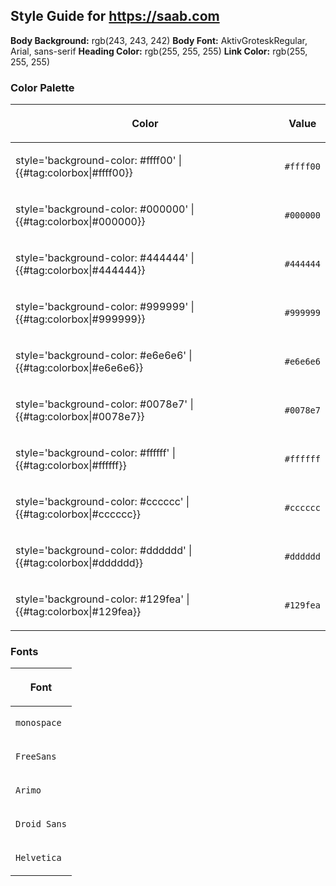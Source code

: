 == Style Guide for https://saab.com ==

'''Body Background:''' rgb(243, 243, 242)
'''Body Font:''' AktivGroteskRegular, Arial, sans-serif
'''Heading Color:''' rgb(255, 255, 255)
'''Link Color:''' rgb(255, 255, 255)

=== Color Palette ===
{| class="wikitable"
|-
! Color !! Value
|-
| style='background-color: #ffff00' | {{#tag:colorbox|#ffff00}}
| <code>#ffff00</code>
|-
| style='background-color: #000000' | {{#tag:colorbox|#000000}}
| <code>#000000</code>
|-
| style='background-color: #444444' | {{#tag:colorbox|#444444}}
| <code>#444444</code>
|-
| style='background-color: #999999' | {{#tag:colorbox|#999999}}
| <code>#999999</code>
|-
| style='background-color: #e6e6e6' | {{#tag:colorbox|#e6e6e6}}
| <code>#e6e6e6</code>
|-
| style='background-color: #0078e7' | {{#tag:colorbox|#0078e7}}
| <code>#0078e7</code>
|-
| style='background-color: #ffffff' | {{#tag:colorbox|#ffffff}}
| <code>#ffffff</code>
|-
| style='background-color: #cccccc' | {{#tag:colorbox|#cccccc}}
| <code>#cccccc</code>
|-
| style='background-color: #dddddd' | {{#tag:colorbox|#dddddd}}
| <code>#dddddd</code>
|-
| style='background-color: #129fea' | {{#tag:colorbox|#129fea}}
| <code>#129fea</code>
|}

=== Fonts ===
{| class="wikitable"
|-
! Font
|-
| <code>monospace</code>
|-
| <code>FreeSans</code>
|-
| <code>Arimo</code>
|-
| <code>Droid Sans</code>
|-
| <code>Helvetica</code>
|}